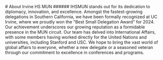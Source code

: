 
<HeaderImage src="/home/background.png" />

<Container>
    # About Irvine HS MUN
    ###### IHSMUN stands out for its dedication to diplomacy, innovation, and excellence. Amongst the fastest-growing delegations in Southern California, we have been formally recognized at UC Irvine, where we proudly won the "Best Small Delegation Award" for 2024. Our achievement underscores our growing reputation as a formidable presence in the MUN circuit. Our team has delved into International Affairs, with some members having worked directly for the United Nations and universities, including Stanford and USC. We hope to bring the vast world of global affairs to everyone, whether a new delegate or a seasoned veteran through our commitment to excellence in conferences and programs.

</Container>